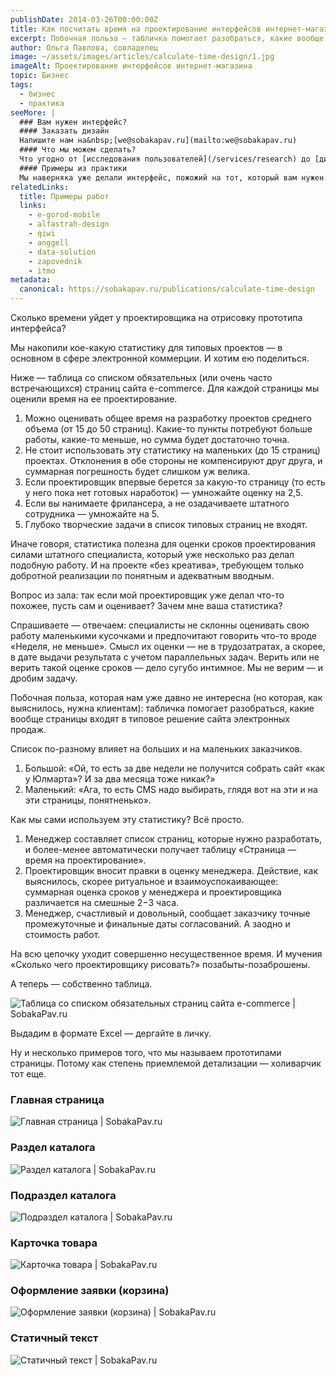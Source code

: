 ```yaml
---
publishDate: 2014-03-26T00:00:00Z
title: Как посчитать время на проектирование интерфейсов интернет-магазина
excerpt: Побочная польза — табличка помогает разобраться, какие вообще страницы входят в типовое решение сайта электронных продаж.
author: Ольга Павлова, совладелец
image: ~/assets/images/articles/calculate-time-design/1.jpg
imageAlt: Проектирование интерфейсов интернет-магазина
topic: Бизнес
tags:
  - бизнес
  - практика
seeMore: |
  ### Вам нужен интерфейс?
  #### Заказать дизайн
  Напишите нам на&nbsp;[we@sobakapav.ru](mailto:we@sobakapav.ru)
  #### Что мы можем сделать?
  Что угодно от [исследования пользователей](/services/research) до [дизайна интерфейса под ключ](/services/ux-design). 
  #### Примеры из практики
  Мы наверняка уже делали интерфейс, пожожий на тот, который вам нужен. [Проверьте](https://sobakapav.ru/portfolio).
relatedLinks:
  title: Примеры работ
  links:
    - e-gorod-mobile
    - alfastrah-design
    - qiwi
    - anggell
    - data-solution
    - zapovednik
    - itmo
metadata:
  canonical: https://sobakapav.ru/publications/calculate-time-design
---
```



Сколько времени уйдет у проектировщика на отрисовку прототипа интерфейса?

Мы накопили кое-какую статистику для типовых проектов — в основном в сфере электронной коммерции. И хотим ею поделиться.

Ниже — таблица со списком обязательных (или очень часто встречающихся) страниц сайта e-commerce. Для каждой страницы мы оценили время на ее проектирование.

1. Можно оценивать общее время на разработку проектов среднего объема (от 15 до 50 страниц). Какие-то пункты потребуют больше работы, какие-то меньше, но сумма будет достаточно точна.
2. Не стоит использовать эту статистику на маленьких (до 15 страниц) проектах. Отклонения в обе стороны не компенсируют друг друга, и суммарная погрешность будет слишком уж велика.
3. Если проектировщик впервые берется за какую-то страницу (то есть у него пока нет готовых наработок) — умножайте оценку на 2,5.
4. Если вы нанимаете фрилансера, а не озадачиваете штатного сотрудника — умножайте на 5.
5. Глубоко творческие задачи в список типовых страниц не входят.

Иначе говоря, статистика полезна для оценки сроков проектирования силами штатного специалиста, который уже несколько раз делал подобную работу. И на проекте «без креатива», требующем только добротной реализации по понятным и адекватным вводным.

Вопрос из зала: так если мой проектировщик уже делал что-то похожее, пусть сам и оценивает? Зачем мне ваша статистика?

Спрашиваете — отвечаем: специалисты не склонны оценивать свою работу маленькими кусочками и предпочитают говорить что-то вроде «Неделя, не меньше». Смысл их оценки — не в трудозатратах, а скорее, в дате выдачи результата с учетом параллельных задач. Верить или не верить такой оценке сроков — дело сугубо интимное. Мы не верим — и дробим задачу.

Побочная польза, которая нам уже давно не интересна (но которая, как выяснилось, нужна клиентам): табличка помогает разобраться, какие вообще страницы входят в типовое решение сайта электронных продаж.

Список по-разному влияет на больших и на маленьких заказчиков.

1. Большой: «Ой, то есть за две недели не получится собрать сайт «как у Юлмарта»? И за два месяца тоже никак?»
2. Маленький: «Ага, то есть CMS надо выбирать, глядя вот на эти и на эти страницы, понятненько».

Как мы сами используем эту статистику? Всё просто.

1. Менеджер составляет список страниц, которые нужно разработать, и более-менее автоматически получает таблицу «Страница — время на проектирование».
2. Проектировщик вносит правки в оценку менеджера. Действие, как выяснилось, скорее ритуальное и взаимоуспокаивающее: суммарная оценка сроков у менеджера и проектировщика различается на смешные 2−3 часа.
3. Менеджер, счастливый и довольный, сообщает заказчику точные промежуточные и финальные даты согласований. А заодно и стоимость работ.

На всю цепочку уходит совершенно несущественное время. И мучения «Сколько чего проектировщику рисовать?» позабыты-позаброшены.

А теперь — собственно таблица.

![Таблица со списком обязательных страниц сайта e-commerce | SobakaPav.ru](~/assets/images/articles/calculate-time-design/2.jpg)

Выдадим в формате Excel — дергайте в личку.

Ну и несколько примеров того, что мы называем прототипами страницы. Потому как степень приемлемой детализации — холиварчик тот еще.

### Главная страница

![Главная страница | SobakaPav.ru](~/assets/images/articles/calculate-time-design/3.png)

### Раздел каталога

![Раздел каталога | SobakaPav.ru](~/assets/images/articles/calculate-time-design/4.png)

### Подраздел каталога

![Подраздел каталога | SobakaPav.ru](~/assets/images/articles/calculate-time-design/5.png)

### Карточка товара

![Карточка товара | SobakaPav.ru](~/assets/images/articles/calculate-time-design/6.png)

### Оформление заявки (корзина)

![Оформление заявки (корзина) | SobakaPav.ru](~/assets/images/articles/calculate-time-design/7.png)

### Статичный текст

![Статичный текст | SobakaPav.ru](~/assets/images/articles/calculate-time-design/8.png)
